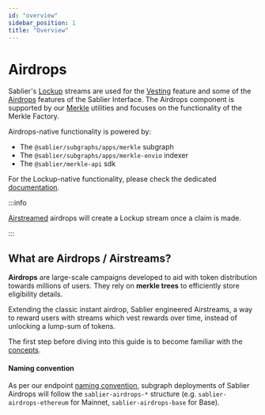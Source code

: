 ```yaml
---
id: "overview"
sidebar_position: 1
title: "Overview"
---
```



# Airdrops

Sablier's [Lockup](/concepts/lockup/overview) streams are used for the [Vesting](/apps/features/vesting) feature and
some of the [Airdrops](/apps/features/airdrops) features of the Sablier Interface. The Airdrops component is supported
by our [Merkle](/concepts/merkle-airdrops) utilities and focuses on the functionality of the Merkle Factory.

Airdrops-native functionality is powered by:

- The `@sablier/subgraphs/apps/merkle` subgraph
- The `@sablier/subgraphs/apps/merkle-envio` indexer
- The `@sablier/merkle-api` sdk

For the Lockup-native functionality, please check the dedicated [documentation](/api/lockup/overview).

:::info

[Airstreamed](/apps/features/airdrops) airdrops will create a Lockup stream once a claim is made.

:::

<LinkPreview
  href="https://github.com/sablier-labs/subgraphs"
  icon="github"
  subtitle="@sablier-labs/subgraphs"
  title="Sablier Subgraphs"
/>

<LinkPreview
  href="https://github.com/sablier-labs/merkle-api"
  icon="github"
  subtitle="@sablier-labs/merkle-api"
  title="Sablier SDK: Merkle API"
/>

## What are Airdrops / Airstreams?

**Airdrops** are large-scale campaigns developed to aid with token distribution towards millions of users. They rely on
**merkle trees** to efficiently store eligibility details.

Extending the classic instant airdrop, Sablier engineered Airstreams, a way to reward users with streams which vest
rewards over time, instead of unlocking a lump-sum of tokens.

The first step before diving into this guide is to become familiar with the [concepts](/concepts/merkle-airdrops).

#### Naming convention

As per our endpoint [naming convention](/api/overview#endpoints--slugs), subgraph deployments of Sablier Airdrops will
follow the `sablier-airdrops-*` structure (e.g. `sablier-airdrops-ethereum` for Mainnet, `sablier-airdrops-base` for
Base).

